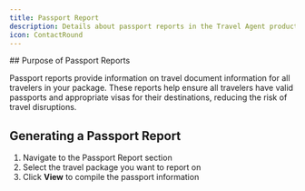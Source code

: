 ```yaml
---
title: Passport Report
description: Details about passport reports in the Travel Agent product.
icon: ContactRound
---
```




<Steps>
<Step>
## Purpose of Passport Reports

Passport reports provide information on travel document information for all travelers in your package. 
These reports help ensure all travelers have valid passports and appropriate visas for their destinations, reducing the risk of travel disruptions.
</Step>
<Step>
## Generating a Passport Report
1. Navigate to the Passport Report section
2. Select the travel package you want to report on
3. Click **View** to compile the passport information

</Step>

</Steps>
